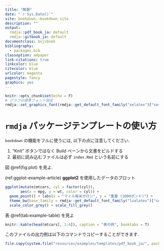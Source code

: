 ```yaml
---
title: "無題"
date: "`r Sys.Date()`"
site: bookdown::bookdown_site
description: ""
output:
  rmdja::pdf_book_ja: default
  rmdja::gitbook_ja: default
documentclass: bxjsbook
bibliography: 
  - packages.bib
classoption: a4paper
link-citations: true
linkcolor: blue
citecolor: blue
urlcolor: magenta
pagestyle: fancy
graphics: yes
---
```


```r
knitr::opts_chunk$set(echo = F)
# グラフの標準フォント設定
rmdja::set_graphics_font(rmdja::get_default_font_family("xelatex")["serif"])
```

# `rmdja` パッケージテンプレートの使い方

`bookdown` の機能をフルに使うには, 以下の点に注意してください.

1. "Knit" ボタンではなく Build ペーンから文書をビルドする
2. 最初に読み込むファイルは必ず `index.Rmd` という名前にする

図 \@ref(fig:plot) を見よ.

(ref:ggplot-example-article) **ggplot2** を使用したデータのプロット

```r
ggplot(mutate(mtcars, cyl = factor(cyl)),
       aes(x = mpg, y = wt, color = cyl)) +
  geom_point() + labs(x = "マイル毎米ガロン", y = "重量 (1000ポンド)") +
  theme_bw(base_family = rmdja::get_default_font_family("lualatex")["serif"]) +
  scale_color_grey() + scale_fill_grey()
```

表 \@ref(tab:example-table) を見よ

```r
knitr::kable(head(mtcars[, 1:4]), caption = "表の例", booktabs = T)
```


このファイルの出力例は以下のコマンドでコピーすることができます.

```r
file.copy(system.file("resources/examples/templates/pdf_book_ja/", package = "rmdja"), "./", recursive = T)
```